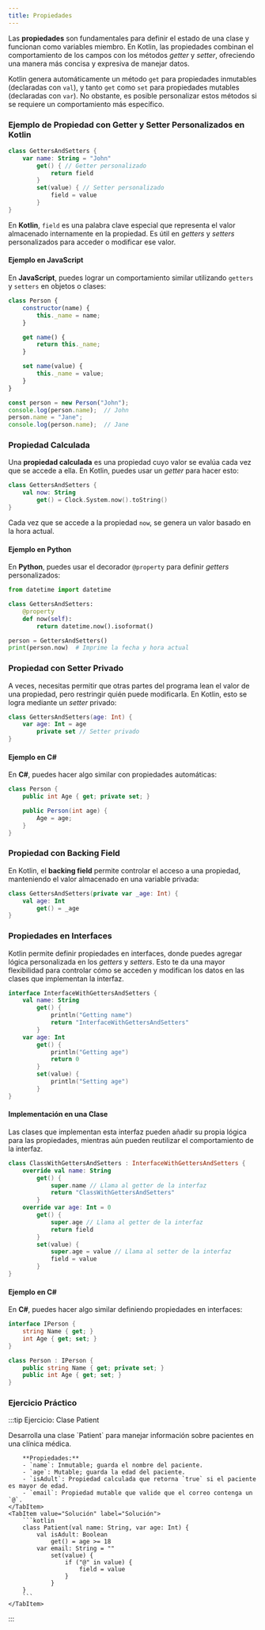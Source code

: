 ```yaml
---
title: Propiedades
---
```



<ReadingTime />

Las **propiedades** son fundamentales para definir el estado de una clase y funcionan como variables miembro. En Kotlin, las propiedades combinan el comportamiento de los campos con los métodos *getter* y *setter*, ofreciendo una manera más concisa y expresiva de manejar datos.

Kotlin genera automáticamente un método `get` para propiedades inmutables (declaradas con `val`), y tanto `get` como `set` para propiedades mutables (declaradas con `var`). No obstante, es posible personalizar estos métodos si se requiere un comportamiento más específico.

### Ejemplo de Propiedad con Getter y Setter Personalizados en Kotlin

```kotlin
class GettersAndSetters {
    var name: String = "John"
        get() { // Getter personalizado
            return field
        }
        set(value) { // Setter personalizado
            field = value
        }
}
```

En **Kotlin**, `field` es una palabra clave especial que representa el valor almacenado internamente en la propiedad. Es útil en *getters* y *setters* personalizados para acceder o modificar ese valor.

#### Ejemplo en JavaScript

En **JavaScript**, puedes lograr un comportamiento similar utilizando `getters` y `setters` en objetos o clases:

```javascript
class Person {
    constructor(name) {
        this._name = name;
    }

    get name() {
        return this._name;
    }

    set name(value) {
        this._name = value;
    }
}

const person = new Person("John");
console.log(person.name);  // John
person.name = "Jane";
console.log(person.name);  // Jane
```

### Propiedad Calculada

Una **propiedad calculada** es una propiedad cuyo valor se evalúa cada vez que se accede a ella. En Kotlin, puedes usar un *getter* para hacer esto:

```kotlin
class GettersAndSetters {
    val now: String
        get() = Clock.System.now().toString()
}
```

Cada vez que se accede a la propiedad `now`, se genera un valor basado en la hora actual.

#### Ejemplo en Python

En **Python**, puedes usar el decorador `@property` para definir *getters* personalizados:

```python
from datetime import datetime

class GettersAndSetters:
    @property
    def now(self):
        return datetime.now().isoformat()

person = GettersAndSetters()
print(person.now)  # Imprime la fecha y hora actual
```

### Propiedad con Setter Privado

A veces, necesitas permitir que otras partes del programa lean el valor de una propiedad, pero restringir quién puede modificarla. En Kotlin, esto se logra mediante un *setter* privado:

```kotlin
class GettersAndSetters(age: Int) {
    var age: Int = age
        private set // Setter privado
}
```

#### Ejemplo en C#

En **C#**, puedes hacer algo similar con propiedades automáticas:

```csharp
class Person {
    public int Age { get; private set; }

    public Person(int age) {
        Age = age;
    }
}
```

### Propiedad con Backing Field

En Kotlin, el **backing field** permite controlar el acceso a una propiedad, manteniendo el valor almacenado en una variable privada:

```kotlin
class GettersAndSetters(private var _age: Int) {
    val age: Int
        get() = _age
}
```

### Propiedades en Interfaces

Kotlin permite definir propiedades en interfaces, donde puedes agregar lógica personalizada en los *getters* y *setters*. Esto te da una mayor flexibilidad para controlar cómo se acceden y modifican los datos en las clases que implementan la interfaz.

```kotlin
interface InterfaceWithGettersAndSetters {
    val name: String
        get() {
            println("Getting name")
            return "InterfaceWithGettersAndSetters"
        }
    var age: Int
        get() {
            println("Getting age")
            return 0
        }
        set(value) {
            println("Setting age")
        }
}
```

#### Implementación en una Clase

Las clases que implementan esta interfaz pueden añadir su propia lógica para las propiedades, mientras aún pueden reutilizar el comportamiento de la interfaz.

```kotlin
class ClassWithGettersAndSetters : InterfaceWithGettersAndSetters {
    override val name: String
        get() {
            super.name // Llama al getter de la interfaz
            return "ClassWithGettersAndSetters"
        }
    override var age: Int = 0
        get() {
            super.age // Llama al getter de la interfaz
            return field
        }
        set(value) {
            super.age = value // Llama al setter de la interfaz
            field = value
        }
}
```

#### Ejemplo en C#

En **C#**, puedes hacer algo similar definiendo propiedades en interfaces:

```csharp
interface IPerson {
    string Name { get; }
    int Age { get; set; }
}

class Person : IPerson {
    public string Name { get; private set; }
    public int Age { get; set; }
}
```

### Ejercicio Práctico

:::tip Ejercicio: Clase Patient

<BoxedTabs>
    <TabItem value="Ejercicio" label="Ejercicio">
        Desarrolla una clase `Patient` para manejar información sobre pacientes en una clínica médica.

        **Propiedades:**
        - `name`: Inmutable; guarda el nombre del paciente.
        - `age`: Mutable; guarda la edad del paciente.
        - `isAdult`: Propiedad calculada que retorna `true` si el paciente es mayor de edad.
        - `email`: Propiedad mutable que valide que el correo contenga un `@`.
    </TabItem>
    <TabItem value="Solución" label="Solución">
        ```kotlin	
        class Patient(val name: String, var age: Int) {
            val isAdult: Boolean
                get() = age >= 18
            var email: String = ""
                set(value) {
                    if ("@" in value) {
                        field = value
                    }
                }
        }
        ```
    </TabItem>
</BoxedTabs>
:::
